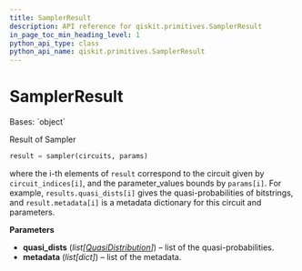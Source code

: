 ```yaml
---
title: SamplerResult
description: API reference for qiskit.primitives.SamplerResult
in_page_toc_min_heading_level: 1
python_api_type: class
python_api_name: qiskit.primitives.SamplerResult
---
```


# SamplerResult

<Class id="qiskit.primitives.SamplerResult" github="https://github.com/qiskit/qiskit/tree/stable/0.20/qiskit/primitives/sampler_result.py" signature="SamplerResult(quasi_dists, metadata)">
  Bases: `object`

  Result of Sampler

  ```python
  result = sampler(circuits, params)
  ```

  where the i-th elements of `result` correspond to the circuit given by `circuit_indices[i]`, and the parameter\_values bounds by `params[i]`. For example, `results.quasi_dists[i]` gives the quasi-probabilities of bitstrings, and `result.metadata[i]` is a metadata dictionary for this circuit and parameters.

  **Parameters**

  *   **quasi\_dists** (*list\[*[*QuasiDistribution*](qiskit.result.QuasiDistribution "qiskit.result.QuasiDistribution")*]*) – list of the quasi-probabilities.
  *   **metadata** (*list\[dict]*) – list of the metadata.
</Class>

